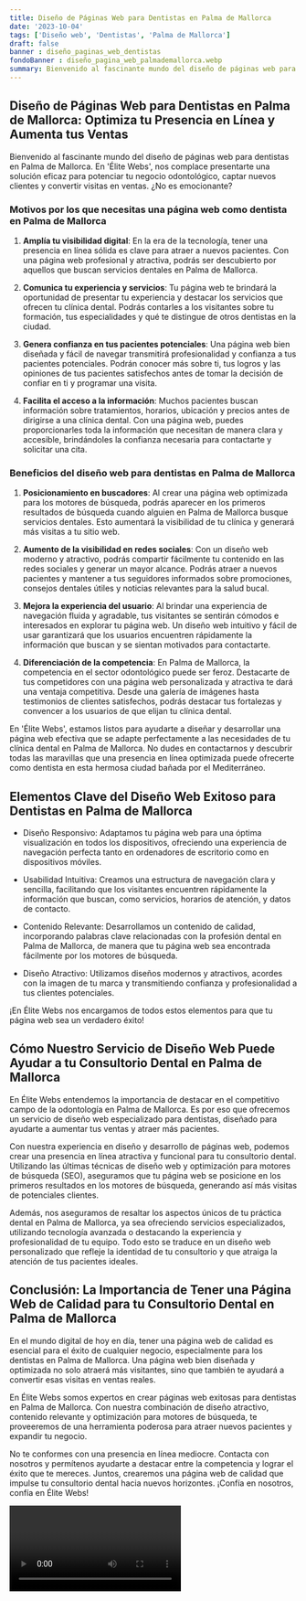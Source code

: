 ```yaml
---
title: Diseño de Páginas Web para Dentistas en Palma de Mallorca
date: '2023-10-04'
tags: ['Diseño web', 'Dentistas', 'Palma de Mallorca']
draft: false
banner : diseño_paginas_web_dentistas
fondoBanner : diseño_pagina_web_palmademallorca.webp
summary: Bienvenido al fascinante mundo del diseño de páginas web para dentistas en Palma de Mallorca. En 'Élite Webs', nos complace presentarte una solución eficaz para potenciar tu negocio odontológico, captar nuevos clientes y convertir visitas en ventas. ¿No es emocionante?
---
```


## Diseño de Páginas Web para Dentistas en Palma de Mallorca: Optimiza tu Presencia en Línea y Aumenta tus Ventas

Bienvenido al fascinante mundo del diseño de páginas web para dentistas en Palma de Mallorca. En 'Élite Webs', nos complace presentarte una solución eficaz para potenciar tu negocio odontológico, captar nuevos clientes y convertir visitas en ventas. ¿No es emocionante?

### Motivos por los que necesitas una página web como dentista en Palma de Mallorca

1. **Amplía tu visibilidad digital**: En la era de la tecnología, tener una presencia en línea sólida es clave para atraer a nuevos pacientes. Con una página web profesional y atractiva, podrás ser descubierto por aquellos que buscan servicios dentales en Palma de Mallorca.

2. **Comunica tu experiencia y servicios**: Tu página web te brindará la oportunidad de presentar tu experiencia y destacar los servicios que ofrecen tu clínica dental. Podrás contarles a los visitantes sobre tu formación, tus especialidades y qué te distingue de otros dentistas en la ciudad.

3. **Genera confianza en tus pacientes potenciales**: Una página web bien diseñada y fácil de navegar transmitirá profesionalidad y confianza a tus pacientes potenciales. Podrán conocer más sobre ti, tus logros y las opiniones de tus pacientes satisfechos antes de tomar la decisión de confiar en ti y programar una visita.

4. **Facilita el acceso a la información**: Muchos pacientes buscan información sobre tratamientos, horarios, ubicación y precios antes de dirigirse a una clínica dental. Con una página web, puedes proporcionarles toda la información que necesitan de manera clara y accesible, brindándoles la confianza necesaria para contactarte y solicitar una cita.

### Beneficios del diseño web para dentistas en Palma de Mallorca

1. **Posicionamiento en buscadores**: Al crear una página web optimizada para los motores de búsqueda, podrás aparecer en los primeros resultados de búsqueda cuando alguien en Palma de Mallorca busque servicios dentales. Esto aumentará la visibilidad de tu clínica y generará más visitas a tu sitio web.

2. **Aumento de la visibilidad en redes sociales**: Con un diseño web moderno y atractivo, podrás compartir fácilmente tu contenido en las redes sociales y generar un mayor alcance. Podrás atraer a nuevos pacientes y mantener a tus seguidores informados sobre promociones, consejos dentales útiles y noticias relevantes para la salud bucal.

3. **Mejora la experiencia del usuario**: Al brindar una experiencia de navegación fluida y agradable, tus visitantes se sentirán cómodos e interesados en explorar tu página web. Un diseño web intuitivo y fácil de usar garantizará que los usuarios encuentren rápidamente la información que buscan y se sientan motivados para contactarte.

4. **Diferenciación de la competencia**: En Palma de Mallorca, la competencia en el sector odontológico puede ser feroz. Destacarte de tus competidores con una página web personalizada y atractiva te dará una ventaja competitiva. Desde una galería de imágenes hasta testimonios de clientes satisfechos, podrás destacar tus fortalezas y convencer a los usuarios de que elijan tu clínica dental.

En 'Élite Webs', estamos listos para ayudarte a diseñar y desarrollar una página web efectiva que se adapte perfectamente a las necesidades de tu clínica dental en Palma de Mallorca. No dudes en contactarnos y descubrir todas las maravillas que una presencia en línea optimizada puede ofrecerte como dentista en esta hermosa ciudad bañada por el Mediterráneo.

<GifSeo />

<Cta />

## Elementos Clave del Diseño Web Exitoso para Dentistas en Palma de Mallorca

- Diseño Responsivo: Adaptamos tu página web para una óptima visualización en todos los dispositivos, ofreciendo una experiencia de navegación perfecta tanto en ordenadores de escritorio como en dispositivos móviles.

- Usabilidad Intuitiva: Creamos una estructura de navegación clara y sencilla, facilitando que los visitantes encuentren rápidamente la información que buscan, como servicios, horarios de atención, y datos de contacto.

- Contenido Relevante: Desarrollamos un contenido de calidad, incorporando palabras clave relacionadas con la profesión dental en Palma de Mallorca, de manera que tu página web sea encontrada fácilmente por los motores de búsqueda.

- Diseño Atractivo: Utilizamos diseños modernos y atractivos, acordes con la imagen de tu marca y transmitiendo confianza y profesionalidad a tus clientes potenciales.

¡En Élite Webs nos encargamos de todos estos elementos para que tu página web sea un verdadero éxito!

## Cómo Nuestro Servicio de Diseño Web Puede Ayudar a tu Consultorio Dental en Palma de Mallorca

En Élite Webs entendemos la importancia de destacar en el competitivo campo de la odontología en Palma de Mallorca. Es por eso que ofrecemos un servicio de diseño web especializado para dentistas, diseñado para ayudarte a aumentar tus ventas y atraer más pacientes.

Con nuestra experiencia en diseño y desarrollo de páginas web, podemos crear una presencia en línea atractiva y funcional para tu consultorio dental. Utilizando las últimas técnicas de diseño web y optimización para motores de búsqueda (SEO), aseguramos que tu página web se posicione en los primeros resultados en los motores de búsqueda, generando así más visitas de potenciales clientes.

Además, nos aseguramos de resaltar los aspectos únicos de tu práctica dental en Palma de Mallorca, ya sea ofreciendo servicios especializados, utilizando tecnología avanzada o destacando la experiencia y profesionalidad de tu equipo. Todo esto se traduce en un diseño web personalizado que refleje la identidad de tu consultorio y que atraiga la atención de tus pacientes ideales.

## Conclusión: La Importancia de Tener una Página Web de Calidad para tu Consultorio Dental en Palma de Mallorca

En el mundo digital de hoy en día, tener una página web de calidad es esencial para el éxito de cualquier negocio, especialmente para los dentistas en Palma de Mallorca. Una página web bien diseñada y optimizada no solo atraerá más visitantes, sino que también te ayudará a convertir esas visitas en ventas reales.

En Élite Webs somos expertos en crear páginas web exitosas para dentistas en Palma de Mallorca. Con nuestra combinación de diseño atractivo, contenido relevante y optimización para motores de búsqueda, te proveeremos de una herramienta poderosa para atraer nuevos pacientes y expandir tu negocio.

No te conformes con una presencia en línea mediocre. Contacta con nosotros y permítenos ayudarte a destacar entre la competencia y lograr el éxito que te mereces. Juntos, crearemos una página web de calidad que impulse tu consultorio dental hacia nuevos horizontes. ¡Confía en nosotros, confía en Élite Webs!

<Video />

<CtaBot job='Dentistas' city='Palma de Mallorca'/>

<Gmaps query='Palma de Mallorca+españa+maps' />